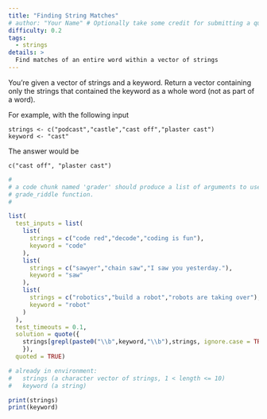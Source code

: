 ```yaml
---
title: "Finding String Matches"
# author: "Your Name" # Optionally take some credit for submitting a question!
difficulty: 0.2
tags: 
  - strings
details: >
  Find matches of an entire word within a vector of strings
---
```




You're given a vector of strings and a keyword. Return a vector containing only the strings that contained the keyword as a whole word (not as part of a word).

For example, with the following input

```{}
strings <- c("podcast","castle","cast off","plaster cast")
keyword <- "cast"
```

The answer would be

```{}
c("cast off", "plaster cast")
```



```r
# 
# a code chunk named 'grader' should produce a list of arguments to use with the
# grade_riddle function. 
# 

list(
  test_inputs = list(
    list(
      strings = c("code red","decode","coding is fun"),
      keyword = "code"
    ),
    list(
      strings = c("sawyer","chain saw","I saw you yesterday."),
      keyword = "saw"
    ),
    list(
      strings = c("robotics","build a robot","robots are taking over"),
      keyword = "robot"
    )
  ),
  test_timeouts = 0.1,
  solution = quote({
    strings[grepl(paste0("\\b",keyword,"\\b"),strings, ignore.case = TRUE)]
    }),
  quoted = TRUE)
```

```r
# already in environment:
#   strings (a character vector of strings, 1 < length <= 10)
#   keyword (a string)

print(strings)
print(keyword)
```
